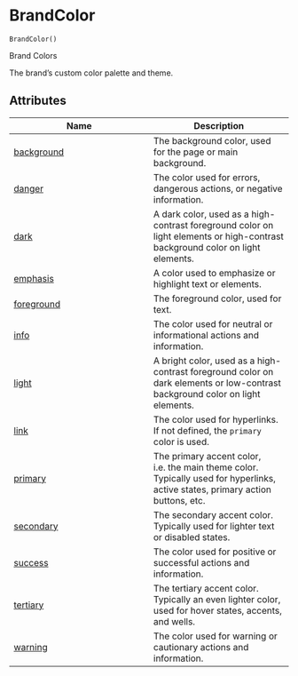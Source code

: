 # BrandColor { #brand_yaml.BrandColor }

`BrandColor()`

Brand Colors

The brand's custom color palette and theme.

## Attributes

| Name | Description |
| --- | --- |
| [background](#brand_yaml.color.BrandColor.background) | The background color, used for the page or main background. |
| [danger](#brand_yaml.color.BrandColor.danger) | The color used for errors, dangerous actions, or negative information. |
| [dark](#brand_yaml.color.BrandColor.dark) | A dark color, used as a high-contrast foreground color on light elements or high-contrast background color on light elements. |
| [emphasis](#brand_yaml.color.BrandColor.emphasis) | A color used to emphasize or highlight text or elements. |
| [foreground](#brand_yaml.color.BrandColor.foreground) | The foreground color, used for text. |
| [info](#brand_yaml.color.BrandColor.info) | The color used for neutral or informational actions and information. |
| [light](#brand_yaml.color.BrandColor.light) | A bright color, used as a high-contrast foreground color on dark elements or low-contrast background color on light elements. |
| [link](#brand_yaml.color.BrandColor.link) | The color used for hyperlinks. If not defined, the `primary` color is used. |
| [primary](#brand_yaml.color.BrandColor.primary) | The primary accent color, i.e. the main theme color. Typically used for hyperlinks, active states, primary action buttons, etc. |
| [secondary](#brand_yaml.color.BrandColor.secondary) | The secondary accent color. Typically used for lighter text or disabled states. |
| [success](#brand_yaml.color.BrandColor.success) | The color used for positive or successful actions and information. |
| [tertiary](#brand_yaml.color.BrandColor.tertiary) | The tertiary accent color. Typically an even lighter color, used for hover states, accents, and wells. |
| [warning](#brand_yaml.color.BrandColor.warning) | The color used for warning or cautionary actions and information. |